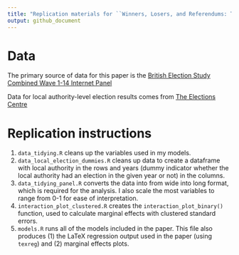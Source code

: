 ```yaml
---
title: "Replication materials for ``Winners, Losers, and Referendums: The Impact of Brexit on Political Attitudes''"
output: github_document
---
```


# Data

The primary source of data for this paper is the [British Election Study Combined Wave 1-14 Internet Panel](https://www.britishelectionstudy.com/data-object/british-election-study-combined-wave-internet-panel/)

Data for local authority-level election results comes from [The Elections Centre](http://www.electionscentre.co.uk/)

# Replication instructions

1) `data_tidying.R` cleans up the variables used in my models.
2) `data_local_election_dummies.R` cleans up data to create a dataframe with local authority in the rows and years (dummy indicator whether the local authority had an election in the given year or not) in the columns.
2) `data_tidying_panel.R` converts the data into from wide into long format, which is required for the analysis. I also scale the most variables to range from 0-1 for ease of interpretation. 
4) `interaction_plot_clustered.R` creates the `interaction_plot_binary()` function, used to calculate marginal effects with clustered standard errors. 
3) `models.R` runs all of the models included in the paper. This file also produces (1) the LaTeX regression output used in the paper (using `texreg`) and (2) marginal effects plots.